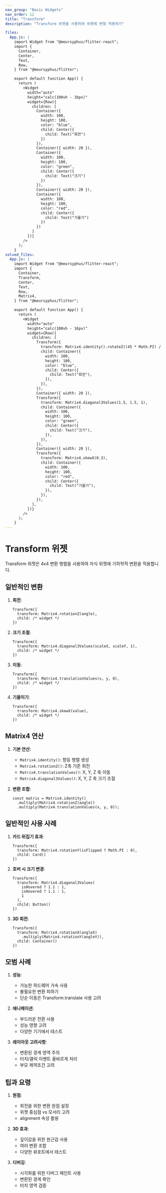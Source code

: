 ```yaml
---
nav_group: "Basic Widgets"
nav_order: 12
title: "Transform"
description: "Transform 위젯을 사용하여 위젯에 변형 적용하기"

files:
  App.js: |
    import Widget from "@meursyphus/flitter-react";
    import {
      Container,
      Center,
      Text,
      Row,
    } from "@meursyphus/flitter";

    export default function App() {
      return (
        <Widget
          width="auto"
          height="calc(100vh - 16px)"
          widget={Row({
            children: [
              Container({
                width: 100,
                height: 100,
                color: "blue",
                child: Center({
                  child: Text("회전")
                })
              }),
              Container({ width: 20 }),
              Container({
                width: 100,
                height: 100,
                color: "green",
                child: Center({
                  child: Text("크기")
                })
              }),
              Container({ width: 20 }),
              Container({
                width: 100,
                height: 100,
                color: "red",
                child: Center({
                  child: Text("기울기")
                })
              })
            ]
          })}
        />
      );
    }
solved_files:
  App.js: |
    import Widget from "@meursyphus/flitter-react";
    import {
      Container,
      Transform,
      Center,
      Text,
      Row,
      Matrix4,
    } from "@meursyphus/flitter";

    export default function App() {
      return (
        <Widget
          width="auto"
          height="calc(100vh - 16px)"
          widget={Row({
            children: [
              Transform({
                transform: Matrix4.identity().rotateZ((45 * Math.PI) / 180),
                child: Container({
                  width: 100,
                  height: 100,
                  color: "blue",
                  child: Center({
                    child: Text("회전"),
                  }),
                }),
              }),
              Container({ width: 20 }),
              Transform({
                transform: Matrix4.diagonal3Values(1.5, 1.5, 1),
                child: Container({
                  width: 100,
                  height: 100,
                  color: "green",
                  child: Center({
                    child: Text("크기"),
                  }),
                }),
              }),
              Container({ width: 20 }),
              Transform({
                transform: Matrix4.skewX(0.3),
                child: Container({
                  width: 100,
                  height: 100,
                  color: "red",
                  child: Center({
                    child: Text("기울기"),
                  }),
                }),
              }),
            ],
          })}
        />
      );
    }
---
```


# Transform 위젯

Transform 위젯은 4x4 변환 행렬을 사용하여 자식 위젯에 기하학적 변환을 적용합니다.

## 일반적인 변환

1. **회전**:
   ```tsx
   Transform({
     transform: Matrix4.rotationZ(angle),
     child: /* widget */
   })
   ```

2. **크기 조절**:
   ```tsx
   Transform({
     transform: Matrix4.diagonal3Values(scaleX, scaleY, 1),
     child: /* widget */
   })
   ```

3. **이동**:
   ```tsx
   Transform({
     transform: Matrix4.translationValues(x, y, 0),
     child: /* widget */
   })
   ```

4. **기울이기**:
   ```tsx
   Transform({
     transform: Matrix4.skewX(value),
     child: /* widget */
   })
   ```

## Matrix4 연산

1. **기본 연산**:
   - `Matrix4.identity()`: 항등 행렬 생성
   - `Matrix4.rotationZ()`: Z축 기준 회전
   - `Matrix4.translationValues()`: X, Y, Z 축 이동
   - `Matrix4.diagonal3Values()`: X, Y, Z 축 크기 조절

2. **변환 조합**:
   ```tsx
   const matrix = Matrix4.identity()
     .multiply(Matrix4.rotationZ(angle))
     .multiply(Matrix4.translationValues(x, y, 0));
   ```

## 일반적인 사용 사례

1. **카드 뒤집기 효과**:
   ```tsx
   Transform({
     transform: Matrix4.rotationY(isFlipped ? Math.PI : 0),
     child: Card()
   })
   ```

2. **호버 시 크기 변경**:
   ```tsx
   Transform({
     transform: Matrix4.diagonal3Values(
       isHovered ? 1.1 : 1,
       isHovered ? 1.1 : 1,
       1
     ),
     child: Button()
   })
   ```

3. **3D 회전**:
   ```tsx
   Transform({
     transform: Matrix4.rotationX(angleX)
       .multiply(Matrix4.rotationY(angleY)),
     child: Container()
   })
   ```

## 모범 사례

1. **성능**:
   - 가능한 하드웨어 가속 사용
   - 불필요한 변환 피하기
   - 단순 이동은 Transform.translate 사용 고려

2. **애니메이션**:
   - 부드러운 전환 사용
   - 성능 영향 고려
   - 다양한 기기에서 테스트

3. **레이아웃 고려사항**:
   - 변환된 경계 영역 주의
   - 터치/클릭 이벤트 올바르게 처리
   - 부모 제약조건 고려

## 팁과 요령

1. **원점**:
   - 회전을 위한 변환 원점 설정
   - 위젯 중심점 vs 모서리 고려
   - alignment 속성 활용

2. **3D 효과**:
   - 깊이감을 위한 원근감 사용
   - 여러 변환 조합
   - 다양한 뷰포트에서 테스트

3. **디버깅**:
   - 시각화를 위한 디버그 페인트 사용
   - 변환된 경계 확인
   - 터치 영역 검증
